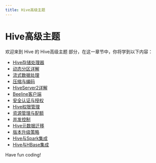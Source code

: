 ```yaml
---
title: Hive高级主题
---
```


# Hive高级主题

欢迎来到 Hive 的 Hive高级主题 部分，在这一章节中，你将学到以下内容：

- [Hive存储处理器](./0-hive-storage-processor.mdx)
- [动态分区详解](./1-dynamic-partitioning-details.mdx)
- [流式数据处理](./2-streaming-data-processing.mdx)
- [压缩与编码](./3-compression-and-encoding.mdx)
- [HiveServer2详解](./4-detailed-explanation-of-hiveserver2.mdx)
- [Beeline客户端](./5-beeline-client.mdx)
- [安全认证与授权](./6-security-authentication-and-authorization.mdx)
- [Hive权限管理](./7-hive-permission-management.mdx)
- [资源管理与配额](./8-resource-management-and-quotas.mdx)
- [并发控制](./9-concurrency-control.mdx)
- [Hive元数据迁移](./10-hive-metadata-migration.mdx)
- [版本升级策略](./11-version-upgrade-strategy.mdx)
- [Hive与Spark集成](./12-hive-and-spark-integration.mdx)
- [Hive与HBase集成](./13-integration-of-hive-and-hbase.mdx)

Have fun coding!